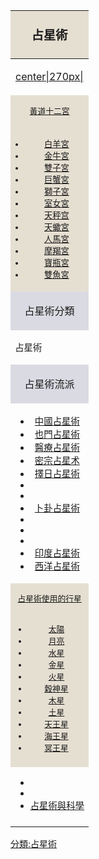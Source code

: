 {| class="infobox" style="width:240px; cellpadding:0; cellspacing:0; border:1px solid darkgray"
|-
!colspan="12" style="padding:5px 0; background:#E5DFD2; font-size:120%; text-align:center"  |占星術
|-
|colspan="12"|[[圖像:Venice ast sm.jpg|center|270px|]] 
|-
|colspan="12" style="background:#E5DFD2; font-size:80%; text-align:center"|[[黃道十二宮]]
|-
|colspan="12" class="hlist" style="padding:5px 0; background:#E5DFD2; font-size:83%; text-align:center"|
*[[白羊宮]]
*[[金牛宮]]
*[[雙子宮]]
*[[巨蟹宮]]
*[[獅子宮]]
*[[室女宮]]
*[[天秤宫]]
*[[天蠍宮]]
*[[人馬宮]]
*[[摩羯宮]]
*[[寶瓶宮]]
*[[雙魚宮]]
|-
|colspan="12" style="background:#DADAE2;font-size:100%; text-align:center" |占星術分類
|-
|colspan="8" style="font-size:90%"|<categorytree>占星術</categorytree>
|-
|colspan="12" style="background:#DADAE2; font-size:100%; text-align:center" |占星術流派
|-
|colspan="12" class="hlist" style="font-size:90%; text-align:center" |
*[[中國占星術]]
*[[也門占星術]]
*[[醫療占星術]]
*[[密宗占星术]]
*[[擇日占星術]]
*{{link-en|金融占星術|Financial astrology}}
*{{link-en|希臘占星術|Hellenistic astrology}}
*[[卜卦占星術]]
*{{link-en|換置占星術|Locational astrology}}
*{{link-en|心理占星術|Psychological astrology}}
*{{link-en|氣象占星術|Meteorological astrology}}
*[[印度占星術]]
*[[西洋占星術]]
|-
|colspan="12" style="background:#E5DFD2; font-size:80%; text-align:center"|[[占星術中的行星|占星術使用的行星]]
|-
|colspan="12" class="hlist" style="background:#E5DFD2; font-size:80%; text-align:center"|
*[[太陽 (占星術)|太陽]]
*[[月亮 (占星術)|月亮]]
*[[水星 (占星術)|水星]]
*[[金星 (占星術)|金星]]
*[[火星 (占星術)|火星]]
*[[穀神星 (占星術)|穀神星]]
*[[木星 (占星術)|木星]]
*[[土星 (占星術)|土星]]
*[[天王星 (占星術)|天王星]]
*[[海王星 (占星術)|海王星]]
*[[冥王星 (占星術)|冥王星]]
|-
|colspan="6" style="background:#E5DFD2; font-size:95%; font-weight:bold; text-align:center"|{{portal-inline|占星術|size=tiny}}
|colspan="6" style="background:#E5DFD2; font-size:95%; font-weight:bold; text-align:center"|[[Wikipedia:WikiProject Astrology|占星術計畫]]
|-
|colspan="12" class="hlist" style="font-size:90%; text-align:center" |
*{{link-en|占星術家名錄|List of astrologers}}
*{{link-en|占星術會名單|List of Astrological organizations}}
*[[占星術與科學]]
|-
|colspan="12" style="text-align:right"|{{navbar|占星術信息框|mini=1}}
|}<noinclude>
[[分類:占星術]]
</noinclude>